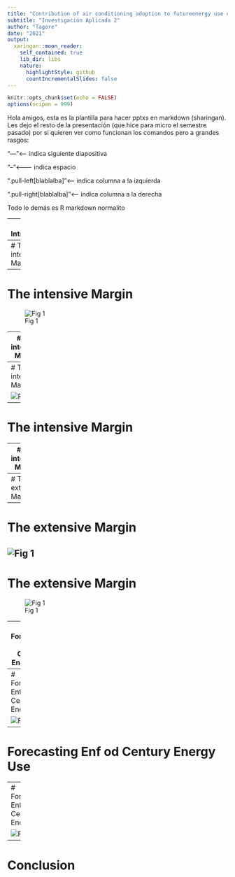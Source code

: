 ```yaml
---
title: "Contribution of air conditioning adoption to futureenergy use under global warming"
subtitle: "Investigación Aplicada 2"
author: "Tagore"
date: "2021"
output:
  xaringan::moon_reader:
    self_contained: true
    lib_dir: libs
    nature:
      highlightStyle: github
      countIncrementalSlides: false
---
```

```r
knitr::opts_chunk$set(echo = FALSE)
options(scipen = 999)
```

Hola amigos, esta es la plantilla para hacer pptxs en markdown (sharingan). Les dejo el resto de la presentación (que hice para micro el semestre pasado) por si quieren ver como funcionan los comandos pero a grandes rasgos:

"---"<------ indica siguiente diapositiva

"--"<------- indica espacio

".pull-left[blablalba]"<--- indica columna a la izquierda

".pull-right[blablalba]"<-- indica columna a la derecha

Todo lo demás es R markdown normalito

---
# Introduction

---
# The intensive Margin

---
# The intensive Margin

![Fig 1](img/a.png)

---
# The intensive Margin

---
# The intensive Margin

![Fig 1](img/h.png)

---
# The intensive Margin

---
# The intensive Margin

![Fig 1](img/f.png)

---
# The extensive Margin

---
# The extensive Margin

![Fig 1](img/c.png)
---
# The extensive Margin

![Fig 1](img/b.png)

---
# Forecasting Enf od Century Energy Use

---
# Forecasting Enf od Century Energy Use

![Fig 1](img/d.png)
---

# Forecasting Enf od Century Energy Use

---
# Forecasting Enf od Century Energy Use

![Fig 1](img/e.png)

---
# Conclusion

